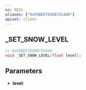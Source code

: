 ```yaml
---
ns: MISC
aliases: ["0xF6BEE7E80EC5CA40"]
apiset: client
---
```

## _SET_SNOW_LEVEL

```c
// 0xF6BEE7E80EC5CA40
void _SET_SNOW_LEVEL(float level);
```


## Parameters
* **level**: